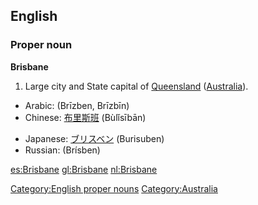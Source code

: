 ==English==

===Proper noun===
'''Brisbane'''

#Large city and State capital of [[Queensland]] ([[Australia]]).

{{trans-top|Capital of Queensland, Australia}}
* Arabic: {{Arab|[[بريزبين]]}} (Brīzben, Brīzbīn)
* Chinese: [[布里斯班]] (Bùlǐsībān)
{{trans-mid}}
* Japanese: [[ブリスベン]] (Burisuben)
* Russian: {{t|ru|Брисбен|sc=Cyrl|m}} (Brísben)
{{trans-bottom}}


[[Category:English proper nouns]]
[[Category:Australia]]

[[es:Brisbane]]
[[gl:Brisbane]]
[[nl:Brisbane]]